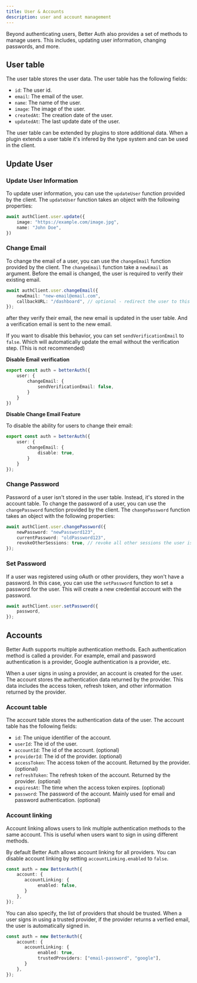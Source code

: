 ```yaml
---
title: User & Accounts
description: user and account management
---
```


Beyond authenticating users, Better Auth also provides a set of methods to manage users. This includes, updating user information, changing passwords, and more.

## User table

The user table stores the user data. The user table has the following fields:

- `id`: The user id.
- `email`: The email of the user.
- `name`: The name of the user.
- `image`: The image of the user.
- `createdAt`: The creation date of the user.
- `updatedAt`: The last update date of the user.

The user table can be extended by plugins to store additional data. When a plugin extends a user table it's infered by the type system and can be used in the client.

## Update User

### Update User Information

To update user information, you can use the `updateUser` function provided by the client. The `updateUser` function takes an object with the following properties:

```ts
await authClient.user.update({
    image: "https://example.com/image.jpg",
    name: "John Doe",
})
```

### Change Email

To change the email of a user, you can use the `changeEmail` function provided by the client. The `changeEmail` function take a `newEmail` as argument. Before the email is changed, the user is required to verify their existing email.

```ts
await authClient.user.changeEmail({
    newEmail: "new-email@email.com",
    callbackURL: "/dashboard", // optional - redirect the user to this URL after the email is verified
});
```

after they verify their email, the new email is updated in the user table. And a verification email is sent to the new email. 

If you want to disable this behavior, you can set `sendVerificationEmail` to `false`. Which will automatically update the email without the verification step. (This is not recommended)

**Disable Email verification**

```ts
export const auth = betterAuth({
    user: {
        changeEmail: {
            sendVerificationEmail: false,
        }
    }
})
```

**Disable Change Email Feature**

To disable the ability for users to change their email:

```ts
export const auth = betterAuth({
    user: {
        changeEmail: {
            disable: true,
        }
    }
});
```
 
### Change Password

Password of a user isn't stored in the user table. Instead, it's stored in the account table. To change the password of a user, you can use the `changePassword` function provided by the client. The `changePassword` function takes an object with the following properties:

```ts
await authClient.user.changePassword({
    newPassword: "newPassword123",
    currentPassword: "oldPassword123",
    revokeOtherSessions: true, // revoke all other sessions the user is signed into
});
```

### Set Password

If a user was registered using oAuth or other providers, they won't have a password. In this case, you can use the `setPassword` function to set a password for the user. This will create a new credential account with the password.

```ts
await authClient.user.setPassword({
    password,
});
```

## Accounts

Better Auth supports multiple authentication methods. Each authentication method is called a provider. For example, email and password authentication is a provider, Google authentication is a provider, etc.

When a user signs in using a provider, an account is created for the user. The account stores the authentication data returned by the provider. This data includes the access token, refresh token, and other information returned by the provider.

### Account table

The account table stores the authentication data of the user. The account table has the following fields:

- `id`: The unique identifier of the account.
- `userId`: The id of the user.
- `accountId`: The id of the account. (optional)
- `providerId`: The id of the provider. (optional)
- `accessToken`: The access token of the account. Returned by the provider. (optional)
- `refreshToken`: The refresh token of the account. Returned by the provider. (optional)
- `expiresAt`: The time when the access token expires. (optional)
- `password`: The password of the account. Mainly used for email and password authentication. (optional)


### Account linking

Account linking allows users to link multiple authentication methods to the same account. This is useful when users want to sign in using different methods.

By default Better Auth allows account linking for all providers. You can disable account linking by setting `accountLinking.enabled` to `false`.
```ts
const auth = new BetterAuth({
    account: {
       accountLinking: {
            enabled: false,
       }
    },
});
```

You can also specify, the list of providers that should be trusted. When a user signs in using a trusted provider, if the provider returns a verfied email, the user is automatically signed in.

```ts
const auth = new BetterAuth({
    account: {
       accountLinking: {
            enabled: true,
            trustedProviders: ["email-password", "google"],
       }
    },
});
```
